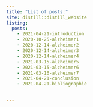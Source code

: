 ```yaml
---
title: "List of posts:"
site: distill::distill_website
listing: 
  posts:
    - 2021-04-21-introduction
    - 2020-10-25-alzheimer1
    - 2020-12-14-alzheimer2
    - 2020-12-14-alzheimer3
    - 2020-12-14-alzheimer4
    - 2021-03-15-alzheimer5
    - 2021-03-15-alzheimer6
    - 2021-03-16-alzheimer7
    - 2021-04-21-conclusion
    - 2021-04-21-bibliographie
    

---
```



